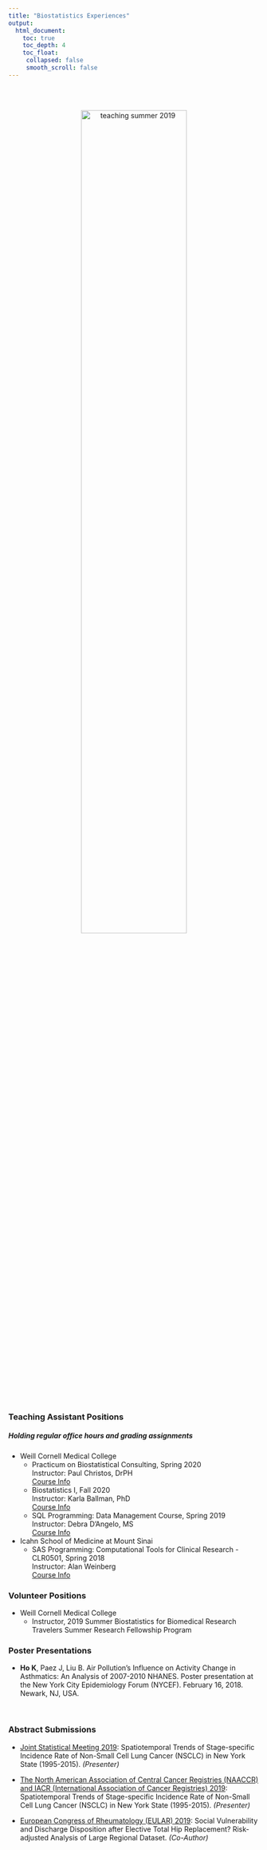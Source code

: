 ```yaml
---
title: "Biostatistics Experiences"
output:
  html_document:
    toc: true
    toc_depth: 4
    toc_float:
     collapsed: false
     smooth_scroll: false
---
```


<link rel="stylesheet" href="academicons/css/academicons.min.css"/>

<br> 

<center>
<br>
<img src="image/workshop.jpg" alt="teaching summer 2019" style="width:65%; border:0px solid">
<br>

</center>

<br><br>


### Teaching Assistant Positions

##### Holding regular office hours and grading assignments

* Weill Cornell Medical College 
    + Practicum on Biostatistical Consulting, Spring 2020  <br> Instructor: Paul Christos, DrPH <br>   [Course Info](download/MPII2020.pdf)
    + Biostatistics I, Fall 2020 <br> Instructor: Karla Ballman, PhD <br>  [Course Info](download/biostats1.pdf)
    + SQL Programming: Data Management Course, Spring 2019 <br> Instructor: Debra D'Angelo, MS <br>  [Course Info](download/sql_course.pdf)

* Icahn School of Medicine at Mount Sinai
    + SAS Programming: Computational Tools for Clinical Research - CLR0501, Spring 2018 <br> Instructor: Alan Weinberg <br>  [Course Info](download/sas_course.pdf)
    

### Volunteer Positions

* Weill Cornell Medical College 
    + Instructor, 2019 Summer Biostatistics for Biomedical Research <br>
    Travelers Summer Research Fellowship Program <br>  
    

### Poster Presentations
* **Ho K**, Paez J, Liu B. Air Pollution’s Influence on Activity Change in Asthmatics: An
Analysis of 2007-2010 NHANES. Poster presentation at the New York City Epidemiology
Forum (NYCEF). February 16, 2018. Newark, NJ, USA.

<br>

### Abstract Submissions
* [Joint Statistical Meeting 2019](http://ww2.amstat.org/meetings/jsm/2019/): Spatiotemporal Trends of Stage-specific Incidence Rate of Non-Small Cell Lung Cancer (NSCLC) in New York State (1995-2015). *(Presenter)*


* [The North American Association of Central Cancer Registries (NAACCR) and IACR (International Association of Cancer Registries) 2019](https://www.naaccr.org/naaccr-iacr2019/): Spatiotemporal Trends of Stage-specific Incidence Rate of Non-Small Cell Lung Cancer (NSCLC) in New York State (1995-2015). *(Presenter)*

* [European Congress of Rheumatology (EULAR) 2019](https://www.congress.eular.org/): Social Vulnerability and Discharge Disposition after Elective Total Hip Replacement? Risk-adjusted Analysis of Large Regional Dataset.  *(Co-Author)*

<br>


